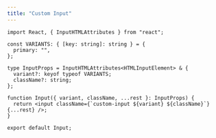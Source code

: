 ```yaml
---
title: "Custom Input"
---
```


```tsx
import React, { InputHTMLAttributes } from "react";

const VARIANTS: { [key: string]: string } = {
  primary: "",
};

type InputProps = InputHTMLAttributes<HTMLInputElement> & {
  variant?: keyof typeof VARIANTS;
  className?: string;
};

function Input({ variant, className, ...rest }: InputProps) {
  return <input className={`custom-input ${variant} ${className}`} {...rest} />;
}

export default Input;
```

